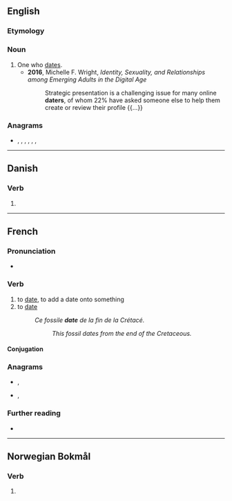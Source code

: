==English==

===Etymology===
{{suffix|en|date|er}}

===Noun===
{{en-noun}}

# One who [[date]]s.
#* '''2016''', Michelle F. Wright, ''Identity, Sexuality, and Relationships among Emerging Adults in the Digital Age''
#*: Strategic presentation is a challenging issue for many online '''daters''', of whom 22% have asked someone else to help them create or review their profile {{...}}

===Anagrams===
* {{l|en|adret}}, {{l|en|derat}}, {{l|en|drate}}, {{l|en|rated}}, {{l|en|tared}}, {{l|en|trade}}, {{l|en|tread}}

----

==Danish==

===Verb===
{{head|da|verb form}}

# {{present tense of|date|lang=da}}

----

==French==

===Pronunciation===
* {{audio|Fr-dater.ogg|Audio|lang=fr}}

===Verb===
{{fr-verb}}

# to [[date]], to add a date onto something
# to [[date]] {{i|{{m|fr|de}} from}}
#: ''Ce fossile '''date''' de la fin de la Crétacé.''
#:: ''This fossil dates from the end of the Cretaceous.''

====Conjugation====
{{fr-conj-auto}}

===Anagrams===
* {{l|fr|tarde}}, {{l|fr|tardé}}
* {{l|fr|trade}}, {{l|fr|tradé}}

===Further reading===
* {{R:TLFi}}

----

==Norwegian Bokmål==

===Verb===
{{head|nb|verb form}}

# {{imperative of|datere|lang=nb}}